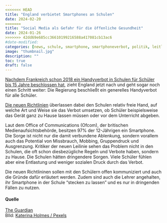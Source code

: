 ```yaml
---
<<<<<<< HEAD
title: "England verbietet Smartphones an Schulen"
date: 2024-02-20
=======
title: "Social Media als Gefahr für die öffenliche Gesundheit"
date: 2024-01-26
>>>>>>> 42dd69e685cc36610199216588a417081cb13ac6
#date-modified: 
categories: [news, schule, smartphone, smartphoneverbot, politik, leitlinie, england]
image: "thumbnail.jpg"
description: "" 
toc: true
draft: false
---
```


[Nachdem Frankreich schon 2018 ein Handyverbot in Schulen für Schüler bis 15 Jahre beschlossen hat](https://www.nzz.ch/international/frankreich-fuehrt-ein-handyverbot-an-schulen-ein-ld.1407819), zieht England jetzt nach und geht sogar noch einen Schritt weiter: Die Regierung beschließt ein generelles Handyverbot für alle Schüler.

[Die neuen Richtlinien](https://assets.publishing.service.gov.uk/media/65cf5f2a4239310011b7b916/Mobile_phones_in_schools_guidance.pdf) überlassen dabei den Schulen relativ freie Hand, auf welche Art und Weise sie das Verbot umsetzen, ob Schüler beispielsweise das Gerät ganz zu Hause lassen müssen oder vor dem Unterricht abgeben.

Laut dem Office of Communications (Ofcom), der britischen Medienaufsichtsbehörde, besitzen 97% der 12-Jährigen ein Smartphone. Die Sorge ist nicht nur die damit verbundene Ablenkung, sondern vorallem auch das Potential von Missbrauch, Mobbing, Gruppendruck und Ausgrenzung. Kritiker der neuen Leilinie sehen das Problem nicht in den Schulen, die oft schon diesbezügliche Regeln und Verbote haben, sondern zu Hause. Die Schulen hätten dringendere Sorgen. Viele Schüler fühlen aber eine Entlastung und weniger sozialen Druck durch das Verbot.

Die neuen Richtlininen sollen mit den Schülern offen kommuniziert und auch die Gründe dafür erläutert werden. Zudem sind auch die Lehrer angehalten, ihr Smartphone in der Schule "stecken zu lassen" und es nur in dringenden Fällen zu nutzen.

#### Quelle

[The Guardian](https://www.theguardian.com/education/2024/feb/19/ministers-confirm-plan-to-ban-use-of-mobile-phones-in-schools-in-england)\
BIld: [Katerina Holmes / Pexels](https://www.pexels.com/de-de/@katerina-holmes/)

